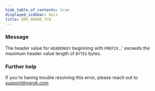 ```yaml
---
hide_table_of_contents: true
displayed_sidebar: docs
title: ERR_NGROK_378
---
```




### Message

The header value for `HEADERKEY` beginning with `PREFIX`...' exceeds the maximum header value length of `BYTES` bytes.

<ErrorDetails error="err_ngrok_378" />

### Further help

If you're having trouble resolving this error, please reach out to [support@ngrok.com](mailto:support@ngrok.com?subject=Help%20with%20ERR_NGROK_378)
